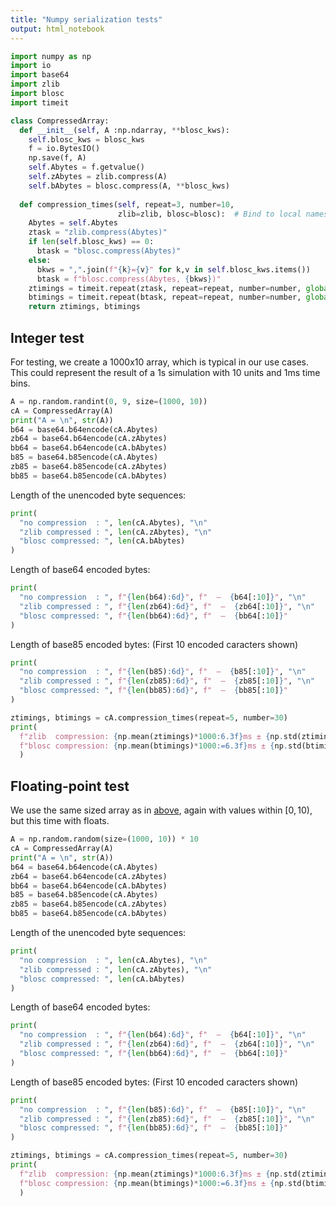 ```yaml
---
title: "Numpy serialization tests"
output: html_notebook
---
```


```python
import numpy as np
import io
import base64
import zlib
import blosc
import timeit

class CompressedArray:
  def __init__(self, A :np.ndarray, **blosc_kws):
    self.blosc_kws = blosc_kws
    f = io.BytesIO()
    np.save(f, A)
    self.Abytes = f.getvalue()
    self.zAbytes = zlib.compress(A)
    self.bAbytes = blosc.compress(A, **blosc_kws)
    
  def compression_times(self, repeat=3, number=10,
                        zlib=zlib, blosc=blosc):  # Bind to local namespace
    Abytes = self.Abytes
    ztask = "zlib.compress(Abytes)"
    if len(self.blosc_kws) == 0:
      btask = "blosc.compress(Abytes)"
    else:
      bkws = ",".join(f"{k}={v}" for k,v in self.blosc_kws.items())
      btask = f"blosc.compress(Abytes, {bkws})"
    ztimings = timeit.repeat(ztask, repeat=repeat, number=number, globals=locals())
    btimings = timeit.repeat(btask, repeat=repeat, number=number, globals=locals())
    return ztimings, btimings
```

## Integer test

For testing, we create a 1000x10 array, which is typical in our use cases. This could represent the result of a 1s simulation with 10 units and 1ms time bins.

```python
A = np.random.randint(0, 9, size=(1000, 10))
cA = CompressedArray(A)
print("A = \n", str(A))
b64 = base64.b64encode(cA.Abytes)
zb64 = base64.b64encode(cA.zAbytes)
bb64 = base64.b64encode(cA.bAbytes)
b85 = base64.b85encode(cA.Abytes)
zb85 = base64.b85encode(cA.zAbytes)
bb85 = base64.b85encode(cA.bAbytes)
```

Length of the unencoded byte sequences:

```python
print(
  "no compression  : ", len(cA.Abytes), "\n"
  "zlib compressed : ", len(cA.zAbytes), "\n"
  "blosc compressed: ", len(cA.bAbytes)
)
```

Length of base64 encoded bytes:

```python
print(
  "no compression  : ", f"{len(b64):6d}", f"  —  {b64[:10]}", "\n"
  "zlib compressed : ", f"{len(zb64):6d}", f"  —  {zb64[:10]}", "\n"
  "blosc compressed: ", f"{len(bb64):6d}", f"  —  {bb64[:10]}"
)
```

Length of base85 encoded bytes:  (First 10 encoded caracters shown)

```python
print(
  "no compression  : ", f"{len(b85):6d}", f"  —  {b85[:10]}", "\n"
  "zlib compressed : ", f"{len(zb85):6d}", f"  —  {zb85[:10]}", "\n"
  "blosc compressed: ", f"{len(bb85):6d}", f"  —  {bb85[:10]}"
)
```

```python
ztimings, btimings = cA.compression_times(repeat=5, number=30)
print(
  f"zlib  compression: {np.mean(ztimings)*1000:6.3f}ms ± {np.std(ztimings)*1000:5.3f}ms" "\n"
  f"blosc compression: {np.mean(btimings)*1000:=6.3f}ms ± {np.std(btimings)*1000:5.3f}ms"
  )
```



## Floating-point test

We use the same sized array as in [above](#integer-test), again with values within $[0,10)$, but this time with floats.

```python
A = np.random.random(size=(1000, 10)) * 10
cA = CompressedArray(A)
print("A = \n", str(A))
b64 = base64.b64encode(cA.Abytes)
zb64 = base64.b64encode(cA.zAbytes)
bb64 = base64.b64encode(cA.bAbytes)
b85 = base64.b85encode(cA.Abytes)
zb85 = base64.b85encode(cA.zAbytes)
bb85 = base64.b85encode(cA.bAbytes)
```

Length of the unencoded byte sequences:

```python
print(
  "no compression  : ", len(cA.Abytes), "\n"
  "zlib compressed : ", len(cA.zAbytes), "\n"
  "blosc compressed: ", len(cA.bAbytes)
)
```

Length of base64 encoded bytes:

```python
print(
  "no compression  : ", f"{len(b64):6d}", f"  —  {b64[:10]}", "\n"
  "zlib compressed : ", f"{len(zb64):6d}", f"  —  {zb64[:10]}", "\n"
  "blosc compressed: ", f"{len(bb64):6d}", f"  —  {bb64[:10]}"
)
```

Length of base85 encoded bytes:  (First 10 encoded caracters shown)

```python
print(
  "no compression  : ", f"{len(b85):6d}", f"  —  {b85[:10]}", "\n"
  "zlib compressed : ", f"{len(zb85):6d}", f"  —  {zb85[:10]}", "\n"
  "blosc compressed: ", f"{len(bb85):6d}", f"  —  {bb85[:10]}"
)
```

```python
ztimings, btimings = cA.compression_times(repeat=5, number=30)
print(
  f"zlib  compression: {np.mean(ztimings)*1000:6.3f}ms ± {np.std(ztimings)*1000:5.3f}ms" "\n"
  f"blosc compression: {np.mean(btimings)*1000:=6.3f}ms ± {np.std(btimings)*1000:5.3f}ms"
  )
```
